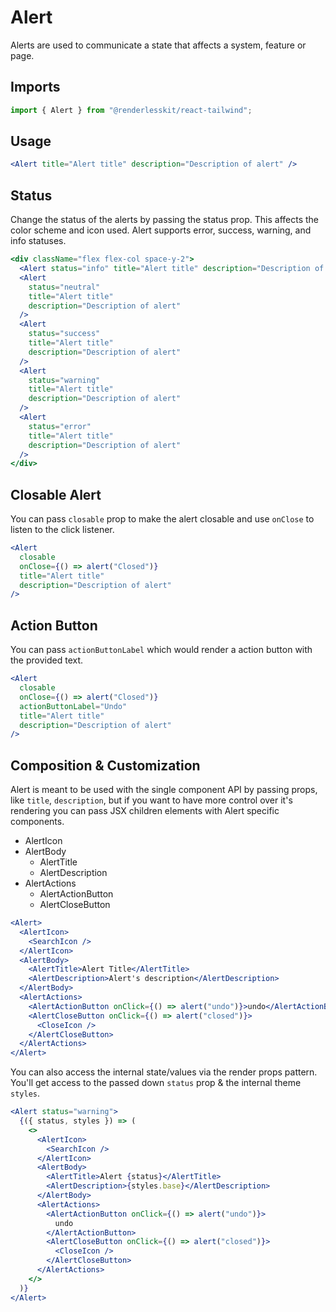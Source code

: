 
# Alert

Alerts are used to communicate a state that affects a system, feature or page.

<ComponentLinks github="alert" story="primitives-alert" theme="alert" />

## Imports

```js
import { Alert } from "@renderlesskit/react-tailwind";
```

## Usage

```jsx live
<Alert title="Alert title" description="Description of alert" />
```

## Status

Change the status of the alerts by passing the status prop. This affects the
color scheme and icon used. Alert supports error, success, warning, and info
statuses.

```jsx live
<div className="flex flex-col space-y-2">
  <Alert status="info" title="Alert title" description="Description of alert" />
  <Alert
    status="neutral"
    title="Alert title"
    description="Description of alert"
  />
  <Alert
    status="success"
    title="Alert title"
    description="Description of alert"
  />
  <Alert
    status="warning"
    title="Alert title"
    description="Description of alert"
  />
  <Alert
    status="error"
    title="Alert title"
    description="Description of alert"
  />
</div>
```

## Closable Alert

You can pass `closable` prop to make the alert closable and use `onClose` to
listen to the click listener.

```jsx live
<Alert
  closable
  onClose={() => alert("Closed")}
  title="Alert title"
  description="Description of alert"
/>
```

## Action Button

You can pass `actionButtonLabel` which would render a action button with the
provided text.

```jsx live
<Alert
  closable
  onClose={() => alert("Closed")}
  actionButtonLabel="Undo"
  title="Alert title"
  description="Description of alert"
/>
```

## Composition & Customization

Alert is meant to be used with the single component API by passing props, like
`title`, `description`, but if you want to have more control over it's rendering
you can pass JSX children elements with Alert specific components.

- AlertIcon
- AlertBody
  - AlertTitle
  - AlertDescription
- AlertActions
  - AlertActionButton
  - AlertCloseButton

```jsx live
<Alert>
  <AlertIcon>
    <SearchIcon />
  </AlertIcon>
  <AlertBody>
    <AlertTitle>Alert Title</AlertTitle>
    <AlertDescription>Alert's description</AlertDescription>
  </AlertBody>
  <AlertActions>
    <AlertActionButton onClick={() => alert("undo")}>undo</AlertActionButton>
    <AlertCloseButton onClick={() => alert("closed")}>
      <CloseIcon />
    </AlertCloseButton>
  </AlertActions>
</Alert>
```

You can also access the internal state/values via the render props pattern.
You'll get access to the passed down `status` prop & the internal theme
`styles`.

```jsx live
<Alert status="warning">
  {({ status, styles }) => (
    <>
      <AlertIcon>
        <SearchIcon />
      </AlertIcon>
      <AlertBody>
        <AlertTitle>Alert {status}</AlertTitle>
        <AlertDescription>{styles.base}</AlertDescription>
      </AlertBody>
      <AlertActions>
        <AlertActionButton onClick={() => alert("undo")}>
          undo
        </AlertActionButton>
        <AlertCloseButton onClick={() => alert("closed")}>
          <CloseIcon />
        </AlertCloseButton>
      </AlertActions>
    </>
  )}
</Alert>
```
